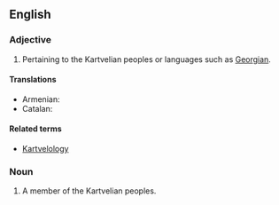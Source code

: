 ==English==

===Adjective===
{{en-adj|-}}

# Pertaining to the Kartvelian peoples or languages such as [[Georgian]].

====Translations====
{{trans-top|pertaining to the Kartvelian languages}}
* Armenian: {{t-|hy|քարթվելական|tr=kʿartʿvelakan|sc=Armn}}
* Catalan: {{t-|ca|kartvelià}}
{{trans-mid}}
{{trans-bottom}}

====Related terms====
* [[Kartvelology]]

===Noun===
{{en-noun}}

# A member of the Kartvelian peoples.
